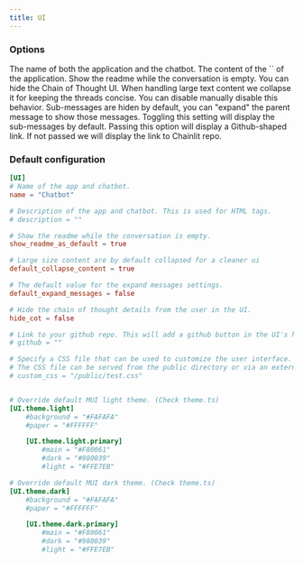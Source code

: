 ```yaml
---
title: UI
---
```


### Options

<ParamField path="name" type="str" default="My Chatbot">
  The name of both the application and the chatbot.
</ParamField>

<ParamField path="description" type="str" optional>
  The content of the `<meta name="description">` of the application.
</ParamField>

<ParamField path="show_readme_as_default" type="bool" default={true}>
  Show the readme while the conversation is empty.
</ParamField>

<ParamField path="hide_cot" type="bool" default={false}>
  You can hide the Chain of Thought UI.
</ParamField>

<ParamField path="default_collapse_content" type="bool" default={true}>
  When handling large text content we collapse it for keeping the threads
  concise. You can disable manually disable this behavior.
</ParamField>

<ParamField path="default_expand_message" type="bool" default={false}>
  Sub-messages are hiden by default, you can "expand" the parent message to show
  those messages. Toggling this setting will display the sub-messages by
  default.
</ParamField>

<ParamField path="github" type="str" optional>
  Passing this option will display a Github-shaped link. If not passed we will
  display the link to Chainlit repo.
</ParamField>

### Default configuration

```toml
[UI]
# Name of the app and chatbot.
name = "Chatbot"

# Description of the app and chatbot. This is used for HTML tags.
# description = ""

# Show the readme while the conversation is empty.
show_readme_as_default = true

# Large size content are by default collapsed for a cleaner ui
default_collapse_content = true

# The default value for the expand messages settings.
default_expand_messages = false

# Hide the chain of thought details from the user in the UI.
hide_cot = false

# Link to your github repo. This will add a github button in the UI's header.
# github = ""

# Specify a CSS file that can be used to customize the user interface.
# The CSS file can be served from the public directory or via an external link.
# custom_css = "/public/test.css"


# Override default MUI light theme. (Check theme.ts)
[UI.theme.light]
    #background = "#FAFAFA"
    #paper = "#FFFFFF"

    [UI.theme.light.primary]
        #main = "#F80061"
        #dark = "#980039"
        #light = "#FFE7EB"

# Override default MUI dark theme. (Check theme.ts)
[UI.theme.dark]
    #background = "#FAFAFA"
    #paper = "#FFFFFF"

    [UI.theme.dark.primary]
        #main = "#F80061"
        #dark = "#980039"
        #light = "#FFE7EB"
```
